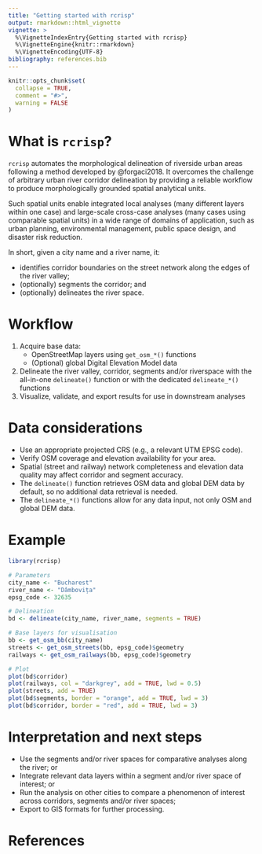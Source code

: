 ```yaml
---
title: "Getting started with rcrisp"
output: rmarkdown::html_vignette
vignette: >
  %\VignetteIndexEntry{Getting started with rcrisp}
  %\VignetteEngine{knitr::rmarkdown}
  %\VignetteEncoding{UTF-8}
bibliography: references.bib
---
```


```r
knitr::opts_chunk$set(
  collapse = TRUE,
  comment = "#>",
  warning = FALSE
)
```

# What is `rcrisp`?

`rcrisp` automates the morphological delineation of riverside urban areas following a method developed by @forgaci2018. It overcomes the challenge of arbitrary urban river corridor delineation by providing a reliable workflow to produce morphologically grounded spatial analytical units.

Such spatial units enable integrated local analyses (many different layers within one case) and large-scale cross-case analyses (many cases using comparable spatial units) in a wide range of domains of application, such as urban planning, environmental management, public space design, and disaster risk reduction.

In short, given a city name and a river name, it:

- identifies corridor boundaries on the street network along the edges of the river valley;
- (optionally) segments the corridor; and
- (optionally) delineates the river space.

# Workflow

1. Acquire base data:
   - OpenStreetMap layers using `get_osm_*()` functions
   - (Optional) global Digital Elevation Model data
2. Delineate the river valley, corridor, segments and/or riverspace with the all-in-one `delineate()` function or with the dedicated `delineate_*()` functions
3. Visualize, validate, and export results for use in downstream analyses

# Data considerations

- Use an appropriate projected CRS (e.g., a relevant UTM EPSG code).
- Verify OSM coverage and elevation availability for your area.
- Spatial (street and railway) network completeness and elevation data quality may affect corridor and segment accuracy.
- The `delineate()` function retrieves OSM data and global DEM data by default, so no additional data retrieval is needed.
- The `delineate_*()` functions allow for any data input, not only OSM and global DEM data.

# Example

```r
library(rcrisp)

# Parameters
city_name <- "Bucharest"
river_name <- "Dâmbovița"
epsg_code <- 32635

# Delineation
bd <- delineate(city_name, river_name, segments = TRUE)

# Base layers for visualisation
bb <- get_osm_bb(city_name)
streets <- get_osm_streets(bb, epsg_code)$geometry
railways <- get_osm_railways(bb, epsg_code)$geometry

# Plot
plot(bd$corridor)
plot(railways, col = "darkgrey", add = TRUE, lwd = 0.5)
plot(streets, add = TRUE)
plot(bd$segments, border = "orange", add = TRUE, lwd = 3)
plot(bd$corridor, border = "red", add = TRUE, lwd = 3)
```

# Interpretation and next steps

- Use the segments and/or river spaces for comparative analyses along the river; or
- Integrate relevant data layers within a segment and/or river space of interest; or
- Run the analysis on other cities to compare a phenomenon of interest across corridors, segments and/or river spaces;
- Export to GIS formats for further processing.

# References
